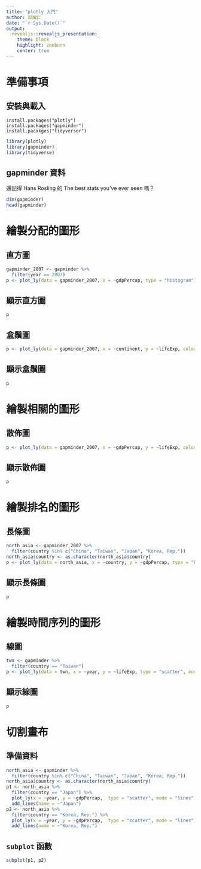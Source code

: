 ```yaml
---
title: "plotly 入門"
author: 郭耀仁
date: "`r Sys.Date()`"
output: 
  revealjs::revealjs_presentation:
    theme: black
    highlight: zenburn
    center: true
---
```


# 準備事項

## 安裝與載入

```
install.packages("plotly")
install.packages("gapminder")
install.pacakges("tidyverser")
```

```r
library(plotly)
library(gapminder)
library(tidyverse)
```

## gapminder 資料

還記得 Hans Rosling 的 The best stats you've ever seen 嗎？

```r
dim(gapminder)
head(gapminder)
```

# 繪製分配的圖形

## 直方圖

```r
gapminder_2007 <- gapminder %>%
  filter(year == 2007)
p <- plot_ly(data = gapminder_2007, x = ~gdpPercap, type = "histogram")
```

## 顯示直方圖

```r
p
```

## 盒鬚圖

```r
p <- plot_ly(data = gapminder_2007, x = ~continent, y = ~lifeExp, color = ~continent, type = "box")
```

## 顯示盒鬚圖

```r
p
```

# 繪製相關的圖形

## 散佈圖

```r
p <- plot_ly(data = gapminder_2007, x = ~gdpPercap, y = ~lifeExp, color = ~continent, type = "scatter", mode = "markers")
```

## 顯示散佈圖

```r
p
```

# 繪製排名的圖形

## 長條圖

```r
north_asia <- gapminder_2007 %>%
  filter(country %in% c("China", "Taiwan", "Japan", "Korea, Rep."))
north_asia$country <- as.character(north_asia$country)
p <- plot_ly(data = north_asia, x = ~country, y = ~gdpPercap, type = "bar", color = ~country)
```

## 顯示長條圖

```r
p
```

# 繪製時間序列的圖形

## 線圖

```r
twn <- gapminder %>%
  filter(country == "Taiwan")
p <- plot_ly(data = twn, x = ~year, y = ~lifeExp, type = "scatter", mode = "lines")
```

## 顯示線圖

```r
p
```

# 切割畫布

## 準備資料

```r
north_asia <- gapminder %>%
  filter(country %in% c("China", "Taiwan", "Japan", "Korea, Rep."))
north_asia$country <- as.character(north_asia$country)
p1 <- north_asia %>%
  filter(country == "Japan") %>%
  plot_ly(x = ~year, y = ~gdpPercap,  type = "scatter", mode = "lines") %>%
  add_lines(name = ~"Japan")
p2 <- north_asia %>%
  filter(country == "Korea, Rep.") %>%
  plot_ly(x = ~year, y = ~gdpPercap,  type = "scatter", mode = "lines") %>%
  add_lines(name = ~"Korea, Rep.")
```

## `subplot` 函數

```r
subplot(p1, p2)
```